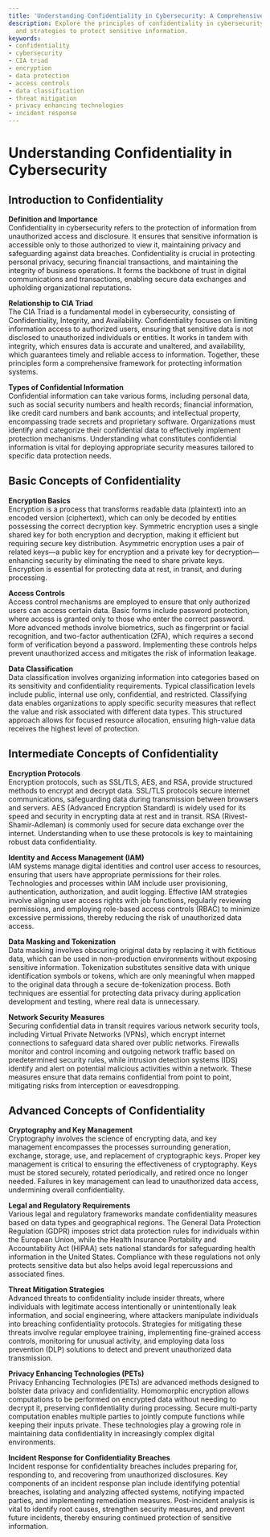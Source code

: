 ```yaml
---
title: 'Understanding Confidentiality in Cybersecurity: A Comprehensive Overview'
description: Explore the principles of confidentiality in cybersecurity, its importance,
  and strategies to protect sensitive information.
keywords:
- confidentiality
- cybersecurity
- CIA triad
- encryption
- data protection
- access controls
- data classification
- threat mitigation
- privacy enhancing technologies
- incident response
---
```


# Understanding Confidentiality in Cybersecurity

## Introduction to Confidentiality

**Definition and Importance**  
Confidentiality in cybersecurity refers to the protection of information from unauthorized access and disclosure. It ensures that sensitive information is accessible only to those authorized to view it, maintaining privacy and safeguarding against data breaches. Confidentiality is crucial in protecting personal privacy, securing financial transactions, and maintaining the integrity of business operations. It forms the backbone of trust in digital communications and transactions, enabling secure data exchanges and upholding organizational reputations.

**Relationship to CIA Triad**  
The CIA Triad is a fundamental model in cybersecurity, consisting of Confidentiality, Integrity, and Availability. Confidentiality focuses on limiting information access to authorized users, ensuring that sensitive data is not disclosed to unauthorized individuals or entities. It works in tandem with integrity, which ensures data is accurate and unaltered, and availability, which guarantees timely and reliable access to information. Together, these principles form a comprehensive framework for protecting information systems.

**Types of Confidential Information**  
Confidential information can take various forms, including personal data, such as social security numbers and health records; financial information, like credit card numbers and bank accounts; and intellectual property, encompassing trade secrets and proprietary software. Organizations must identify and categorize their confidential data to effectively implement protection mechanisms. Understanding what constitutes confidential information is vital for deploying appropriate security measures tailored to specific data protection needs.

## Basic Concepts of Confidentiality

**Encryption Basics**  
Encryption is a process that transforms readable data (plaintext) into an encoded version (ciphertext), which can only be decoded by entities possessing the correct decryption key. Symmetric encryption uses a single shared key for both encryption and decryption, making it efficient but requiring secure key distribution. Asymmetric encryption uses a pair of related keys—a public key for encryption and a private key for decryption—enhancing security by eliminating the need to share private keys. Encryption is essential for protecting data at rest, in transit, and during processing.

**Access Controls**  
Access control mechanisms are employed to ensure that only authorized users can access certain data. Basic forms include password protection, where access is granted only to those who enter the correct password. More advanced methods involve biometrics, such as fingerprint or facial recognition, and two-factor authentication (2FA), which requires a second form of verification beyond a password. Implementing these controls helps prevent unauthorized access and mitigates the risk of information leakage.

**Data Classification**  
Data classification involves organizing information into categories based on its sensitivity and confidentiality requirements. Typical classification levels include public, internal use only, confidential, and restricted. Classifying data enables organizations to apply specific security measures that reflect the value and risk associated with different data types. This structured approach allows for focused resource allocation, ensuring high-value data receives the highest level of protection.

## Intermediate Concepts of Confidentiality

**Encryption Protocols**  
Encryption protocols, such as SSL/TLS, AES, and RSA, provide structured methods to encrypt and decrypt data. SSL/TLS protocols secure internet communications, safeguarding data during transmission between browsers and servers. AES (Advanced Encryption Standard) is widely used for its speed and security in encrypting data at rest and in transit. RSA (Rivest-Shamir-Adleman) is commonly used for secure data exchange over the internet. Understanding when to use these protocols is key to maintaining robust data confidentiality.

**Identity and Access Management (IAM)**  
IAM systems manage digital identities and control user access to resources, ensuring that users have appropriate permissions for their roles. Technologies and processes within IAM include user provisioning, authentication, authorization, and audit logging. Effective IAM strategies involve aligning user access rights with job functions, regularly reviewing permissions, and employing role-based access controls (RBAC) to minimize excessive permissions, thereby reducing the risk of unauthorized data access.

**Data Masking and Tokenization**  
Data masking involves obscuring original data by replacing it with fictitious data, which can be used in non-production environments without exposing sensitive information. Tokenization substitutes sensitive data with unique identification symbols or tokens, which are only meaningful when mapped to the original data through a secure de-tokenization process. Both techniques are essential for protecting data privacy during application development and testing, where real data is unnecessary.

**Network Security Measures**  
Securing confidential data in transit requires various network security tools, including Virtual Private Networks (VPNs), which encrypt internet connections to safeguard data shared over public networks. Firewalls monitor and control incoming and outgoing network traffic based on predetermined security rules, while intrusion detection systems (IDS) identify and alert on potential malicious activities within a network. These measures ensure that data remains confidential from point to point, mitigating risks from interception or eavesdropping.

## Advanced Concepts of Confidentiality

**Cryptography and Key Management**  
Cryptography involves the science of encrypting data, and key management encompasses the processes surrounding generation, exchange, storage, use, and replacement of cryptographic keys. Proper key management is critical to ensuring the effectiveness of cryptography. Keys must be stored securely, rotated periodically, and retired once no longer needed. Failures in key management can lead to unauthorized data access, undermining overall confidentiality.

**Legal and Regulatory Requirements**  
Various legal and regulatory frameworks mandate confidentiality measures based on data types and geographical regions. The General Data Protection Regulation (GDPR) imposes strict data protection rules for individuals within the European Union, while the Health Insurance Portability and Accountability Act (HIPAA) sets national standards for safeguarding health information in the United States. Compliance with these regulations not only protects sensitive data but also helps avoid legal repercussions and associated fines.

**Threat Mitigation Strategies**  
Advanced threats to confidentiality include insider threats, where individuals with legitimate access intentionally or unintentionally leak information, and social engineering, where attackers manipulate individuals into breaching confidentiality protocols. Strategies for mitigating these threats involve regular employee training, implementing fine-grained access controls, monitoring for unusual activity, and employing data loss prevention (DLP) solutions to detect and prevent unauthorized data transmission.

**Privacy Enhancing Technologies (PETs)**  
Privacy Enhancing Technologies (PETs) are advanced methods designed to bolster data privacy and confidentiality. Homomorphic encryption allows computations to be performed on encrypted data without needing to decrypt it, preserving confidentiality during processing. Secure multi-party computation enables multiple parties to jointly compute functions while keeping their inputs private. These technologies play a growing role in maintaining data confidentiality in increasingly complex digital environments.

**Incident Response for Confidentiality Breaches**  
Incident response for confidentiality breaches includes preparing for, responding to, and recovering from unauthorized disclosures. Key components of an incident response plan include identifying potential breaches, isolating and analyzing affected systems, notifying impacted parties, and implementing remediation measures. Post-incident analysis is vital to identify root causes, strengthen security measures, and prevent future incidents, thereby ensuring continued protection of sensitive information.